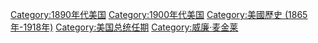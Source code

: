 [[Category:1890年代美国|Category:1890年代美国]]
[[Category:1900年代美国|Category:1900年代美国]]
[[Category:美國歷史_(1865年-1918年)|Category:美國歷史 (1865年-1918年)]]
[[Category:美国总统任期|Category:美国总统任期]]
[[Category:威廉·麦金莱|Category:威廉·麦金莱]]